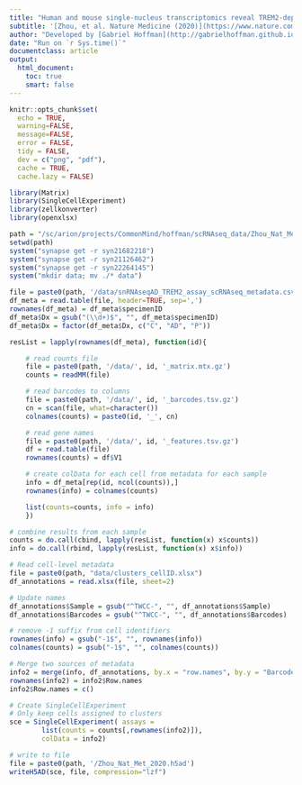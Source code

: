 ```yaml
---
title: "Human and mouse single-nucleus transcriptomics reveal TREM2-dependent and TREM2-independent cellular responses in Alzheimer’s disease"
subtitle: '[Zhou, et al. Nature Medicine (2020)](https://www.nature.com/articles/s41591-019-0695-9)'
author: "Developed by [Gabriel Hoffman](http://gabrielhoffman.github.io/)"
date: "Run on `r Sys.time()`"
documentclass: article
output: 
  html_document:
    toc: true
    smart: false
---
```


```r
knitr::opts_chunk$set(
  echo = TRUE,
  warning=FALSE,
  message=FALSE,
  error = FALSE,
  tidy = FALSE,
  dev = c("png", "pdf"),
  cache = TRUE,
  cache.lazy = FALSE)
```

```r
library(Matrix)
library(SingleCellExperiment)
library(zellkonverter)
library(openxlsx)
```

```r
path = "/sc/arion/projects/CommonMind/hoffman/scRNAseq_data/Zhou_Nat_Met_2020/"
setwd(path) 
system("synapse get -r syn21682218")
system("synapse get -r syn21126462")
system("synapse get -r syn22264145")
system("mkdir data; mv ./* data")
```


```r
file = paste0(path, '/data/snRNAseqAD_TREM2_assay_scRNAseq_metadata.csv')
df_meta = read.table(file, header=TRUE, sep=',')
rownames(df_meta) = df_meta$specimenID
df_meta$Dx = gsub("(\\d+)$", "", df_meta$specimenID)
df_meta$Dx = factor(df_meta$Dx, c("C", "AD", "P"))

resList = lapply(rownames(df_meta), function(id){

	# read counts file
	file = paste0(path, '/data/', id, '_matrix.mtx.gz')
	counts = readMM(file)

	# read barcodes to columns
	file = paste0(path, '/data/', id, '_barcodes.tsv.gz')
	cn = scan(file, what=character())
	colnames(counts) = paste0(id, '_', cn)

	# read gene names
	file = paste0(path, '/data/', id, '_features.tsv.gz')
	df = read.table(file)
	rownames(counts) = df$V1

	# create colData for each cell from metadata for each sample
	info = df_meta[rep(id, ncol(counts)),]
	rownames(info) = colnames(counts)

	list(counts=counts, info = info)
	})

# combine results from each sample
counts = do.call(cbind, lapply(resList, function(x) x$counts))
info = do.call(rbind, lapply(resList, function(x) x$info))
```

```r
# Read cell-level metadata
file = paste0(path, "data/clusters_cellID.xlsx")
df_annotations = read.xlsx(file, sheet=2)

# Update names
df_annotations$Sample = gsub("^TWCC-", "", df_annotations$Sample)
df_annotations$Barcodes = gsub("^TWCC-", "", df_annotations$Barcodes)

# remove -1 suffix from cell identifiers
rownames(info) = gsub("-1$", "", rownames(info))
colnames(counts) = gsub("-1$", "", colnames(counts))

# Merge two sources of metadata
info2 = merge(info, df_annotations, by.x = "row.names", by.y = "Barcodes")
rownames(info2) = info2$Row.names
info2$Row.names = c()

# Create SingleCellExperiment
# Only keep cells assigned to clusters
sce = SingleCellExperiment( assays = 
		list(counts = counts[,rownames(info2)]),
		colData = info2)
```

```r
# write to file 
file = paste0(path, '/Zhou_Nat_Met_2020.h5ad')
writeH5AD(sce, file, compression="lzf")
```























